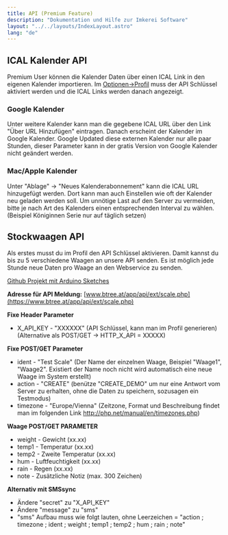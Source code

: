 ```yaml
---
title: API (Premium Feature)
description: "Dokumentation und Hilfe zur Imkerei Software"
layout: "../../layouts/IndexLayout.astro"
lang: "de"
---
```



## ICAL Kalender API

Premium User können die Kalender Daten über einen ICAL Link in den eigenen Kalender importieren. Im [Optionen->Profil](https://www.btree.at/app/profile/) muss der API Schlüssel aktiviert werden und die ICAL Links werden danach angezeigt.

### Google Kalender

Unter weitere Kalender kann man die gegebene ICAL URL über den Link "Über URL Hinzufügen" eintragen. Danach erscheint der Kalender im Google Kalender. Google Updated diese externen Kalender nur alle paar Stunden, dieser Parameter kann in der gratis Version von Google Kalender nicht geändert werden.

<section class="hero container max-w-screen-lg mx-auto pb-10 flex">
  <Picture
    src={ical_google}
    class="mx-auto"
    widths={[200, 400, 600]}
    sizes="(max-width: 600px) 100vw, 800px"
    alt="Google Import ICal"
  />
</section>

### Mac/Apple Kalender

Unter "Ablage" -> "Neues Kalenderabonnement" kann die ICAL URL hinzugefügt werden. Dort kann man auch Einstellen wie oft der Kalender neu geladen werden soll. Um unnötige Last auf den Server zu vermeiden, bitte je nach Art des Kalenders einen entsprechenden Interval zu wählen. (Beispiel Königinnen Serie nur auf täglich setzen)

<section class="hero container max-w-screen-lg mx-auto pb-10 flex">
  <Picture
    src={ical_mac}
    class="mx-auto"
    widths={[200, 400, 600]}
    sizes="(max-width: 600px) 100vw, 800px"
    alt="Mac Import ICal"
  />
</section>

## Stockwaagen API

Als erstes musst du im Profil den API Schlüssel aktivieren. Damit kannst du bis zu 5 verschiedene Waagen an unsere API senden. Es ist möglich jede Stunde neue Daten pro Waage an den Webservice zu senden.

[Github Projekt mit Arduino Sketches](https://github.com/HannesOberreiter/bScale)

**Adresse für API Meldung:** [www.btree.at/app/api/ext/scale.php](https://www.btree.at/app/api/ext/scale.php)

**Fixe Header Parameter**

- X_API_KEY - "XXXXXX" (API Schlüssel, kann man im Profil generieren) (Alternative als POST/GET -> HTTP_X_API = XXXXX)

**Fixe POST/GET Parameter**

- ident - "Test Scale" (Der Name der einzelnen Waage, Beispiel "Waage1", "Waage2". Existiert der Name noch nicht wird automatisch eine neue Waage im System erstellt)
- action - "CREATE" (benütze "CREATE_DEMO" um nur eine Antwort vom Server zu erhalten, ohne die Daten zu speichern, sozusagen ein Testmodus)
- timezone - "Europe/Vienna" (Zeitzone, Format und Beschreibung findet man im folgenden Link http://php.net/manual/en/timezones.php)

**Waage POST/GET PARAMETER**

- weight - Gewicht (xx.xx)
- temp1 - Temperatur (xx.xx)
- temp2 - Zweite Temperatur (xx.xx)
- hum - Luftfeuchtigkeit (xx.xx)
- rain - Regen (xx.xx)
- note - Zusätzliche Notiz (max. 300 Zeichen)

**Alternativ mit SMSsync**

- Ändere "secret" zu "X_API_KEY"
- Ändere "message" zu "sms"
- "sms" Aufbau muss wie folgt lauten, ohne Leerzeichen = "action ; timezone ; ident ; weight ; temp1 ; temp2 ; hum ; rain ; note"
